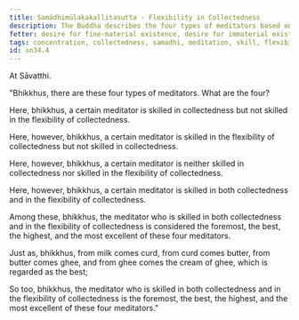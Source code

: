 ```yaml
---
title: Samādhimūlakakallitasutta - Flexibility in Collectedness
description: The Buddha describes the four types of meditators based on their skill in collectedness and in the flexibility of collectedness.
fetter: desire for fine-material existence, desire for immaterial existence, conceit, restlessness, ignorance
tags: concentration, collectedness, samadhi, meditation, skill, flexibility, pliancy, sn, sn22-34, sn34
id: sn34.4
---
```


At Sāvatthi.

"Bhikkhus, there are these four types of meditators. What are the four?

Here, bhikkhus, a certain meditator is skilled in collectedness but not skilled in the flexibility of collectedness.

Here, however, bhikkhus, a certain meditator is skilled in the flexibility of collectedness but not skilled in collectedness.

Here, however, bhikkhus, a certain meditator is neither skilled in collectedness nor skilled in the flexibility of collectedness.

Here, however, bhikkhus, a certain meditator is skilled in both collectedness and in the flexibility of collectedness.

Among these, bhikkhus, the meditator who is skilled in both collectedness and in the flexibility of collectedness is considered the foremost, the best, the highest, and the most excellent of these four meditators.

Just as, bhikkhus, from milk comes curd, from curd comes butter, from butter comes ghee, and from ghee comes the cream of ghee, which is regarded as the best;

So too, bhikkhus, the meditator who is skilled in both collectedness and in the flexibility of collectedness is the foremost, the best, the highest, and the most excellent of these four meditators."